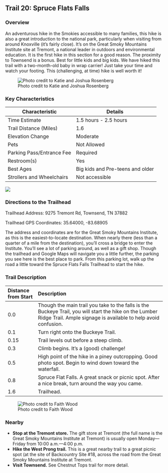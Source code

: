 ## Trail 20: Spruce Flats Falls

### Overview

An adventurous hike in the Smokies accessible to many families, this hike is also a great introduction to the national park, particularly when visiting from around Knoxville (it's fairly close). It's on the Great Smoky Mountains Institute site at Tremont, a national leader in outdoors and environmental education. It is the first hike in this section for a good reason. The proximity to Townsend is a bonus. Best for little kids and big kids. We have hiked this trail with a two-month-old baby in wrap carrier! Just take your time and watch your footing. This (challenging, at time) hike is well worth it!

![Photo credit to Katie and Joshua Rosenberg](img/trail-20-figure-01.jpg)

### Key Characteristics

| **Characteristic**        | **Details**                      |
|---------------------------|----------------------------------|
| Time Estimate             | 1.5 hours - 2.5 hours            |
| Trail Distance (Miles)    | 1.6                              |
| Elevation Change          | Moderate                         |
| Pets                      | Not Allowed                      |
| Parking Pass/Entrance Fee | Required                         |
| Restroom(s)               | Yes                              |
| Best Ages                 | Big kids and Pre-teens and older |
| Strollers and Wheelchairs | Not accessible                   |

![](maps/trail-20-map.jpeg)

### Directions to the Trailhead

Trailhead Address: 9275 Tremont Rd, Townsend, TN 37882

Trailhead GPS Coordinates: 35.64000, -83.68905

The address and coordinates are for the Great Smoky Mountains Institute, as this is the easiest-to-locate destination. When nearly there (less than a quarter of a mile from the destination), you'll cross a bridge to enter the Institute. You'll see a lot of parking around, as well as a gift shop. Though the trailhead and Google Maps will navigate you a little further, the parking you see here is the best place to park. From this parking lot, walk up the road a little toward the Spruce Flats Falls Trailhead to start the hike.

### Trail Description

| Distance from Start | Description                                                                                                                                                              |
|:-------------|:---------------------------------------------------------|
| 0.0                 | Though the main trail you take to the falls is the Buckeye Trail, you will start the hike on the Lumber Ridge Trail. Ample signage is available to help avoid confusion. |
| 0.1                 | Turn right onto the Buckeye Trail.                                                                                                                                       |
| 0.15                | Trail levels out before a steep climb.                                                                                                                                   |
| 0.3                 | Climb begins. It's a (good) challenge!                                                                                                                                   |
| 0.5                 | High point of the hike in a piney outcropping. Good photo spot. Begin to wind down toward the waterfall.                                                                 |
| 0.8                 | Spruce Flat Falls. A great snack or picnic spot. After a nice break, turn around the way you came.                                                                       |
| 1.6                 | Trailhead.                                                                                                                                                               |

![Photo credit to Faith Wood](img/spruce-flats-kids.jpg)

### Nearby

-   **Stop at the Tremont store.** The gift store at Tremont (the full name is the Great Smoky Mountains Institute at Tremont) is usually open Monday—Friday from 10:00 a.m.—4:00 p.m.
-   **Hike the West Prong trail.** This is a great nearby trail to a great picnic spot (at the site of Backcountry Site #18, across the road from the Great Smoky Mountains Institute at Tremont.
-   **Visit Townsend.** See Chestnut Tops trail for more detail.
